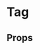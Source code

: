 
<Meta of={TagStories} />

# Tag

<ComponentLinkRow
  docsHref="https://design.domstol.no/987b33f71/p/19eec4-tag"
  figmaHref="https://www.figma.com/file/ewqSDmkgqDQ5PyOsRp4V5b/?node-id=7766%3A151028"
  githubHref="https://github.com/domstolene/designsystem/tree/main/packages/components/src/components/Tag"
/>

## Props

<Canvas of={TagStories.Default} sourceState="shown" />
<Controls of={TagStories.Default} />

